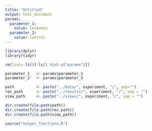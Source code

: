 ```yaml
---
title: "Untitled"
output: html_document
params:
  parameter_1:
    value: leukemia
  parameter_2:
    value: control
---
```


<!-- Load libraries -->
```r
library(dplyr)
library(tidyr)
```

<!-- Clean --> 
```r
rm(list= ls()[!ls() %in% c("params")])
```

<!-- Load data --> 
```r
parameter_1   <- params$parameter_1
parameter_2   <- params$parameter_2

path          <- paste("../data/", experiment, "/", sep="")
res_path      <- paste("../results/", experiment, "/", sep = "") 
view_path     <- paste("../views/", experiment, "/", sep = "") 

dir.create(file.path(path))
dir.create(file.path(res_path))
dir.create(file.path(view_path))

source("helper_functions.R")
```

```r

```

```r

```

